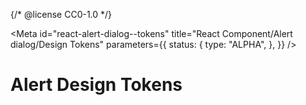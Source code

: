 {/* @license CC0-1.0 */}


<Meta
  id="react-alert-dialog--tokens"
  title="React Component/Alert dialog/Design Tokens"
  parameters={{
    status: {
      type: "ALPHA",
    },
  }}
/>

# Alert Design Tokens

<ComponentTokensSection tokens={tokens} definition={tokensDefinition} component="utrecht-alert-dialog" />
